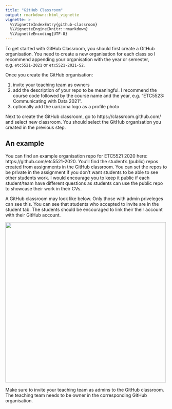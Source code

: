 ```yaml
---
title: "GitHub Classroom"
output: rmarkdown::html_vignette
vignette: >
  %\VignetteIndexEntry{github-classroom}
  %\VignetteEngine{knitr::rmarkdown}
  %\VignetteEncoding{UTF-8}
---
```


To get started with GitHub Classroom, you should first create a GitHub organisation. You need to create a new organisation for each class so I recommend appending your organisation with the year or semester, e.g. `etc5521-2021` or `etc5521-2021-S2`. 

Once you create the GitHub organisation: 

1. invite your teaching team as owners
2. add the description of your repo to be meaningful. I recommend the course code followed by the course name and the year, e.g. "ETC5523: Communicating with Data 2021". 
3. optionally add the uarizona logo as a profile photo

Next to create the GitHub classroom, go to https://classroom.github.com/ and select new classroom. You should select the GitHub organisation you created in the previous step. 

## An example

You can find an example organisation repo for ETC5521 2020 here: https://github.com/etc5521-2020. You'll find the student's (public) repos created from assignments in the GitHub classroom. You can set the repos to be private in the assignment if you don't want students to be able to see other students work. I would encourage you to keep it public if each student/team have different questions as students can use the public repo to showcase their work in their CVs. 

A GitHub classroom may look like below. Only those with admin priveleges can see this. You can see that students who accepted to invite are in the student tab. The students should be encouraged to link their their account with their GitHub account. 


<img src="supp/github-classroom-preview.png" width="500px">

Make sure to invite your teaching team as admins to the GitHub classroom. The teaching team needs to be owner in the corresponding GitHub organisation.
